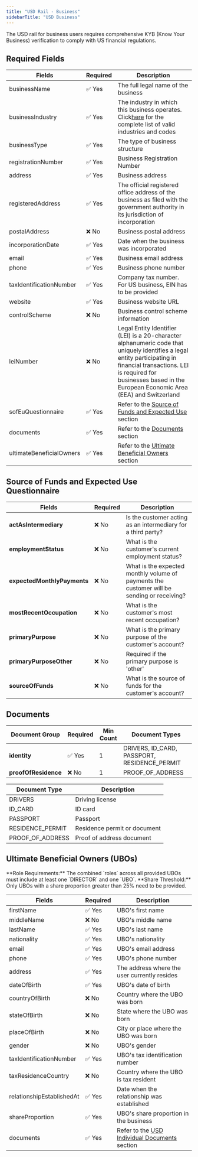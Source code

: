```yaml
---
title: "USD Rail - Business"
sidebarTitle: "USD Business"
---
```


The USD rail for business users requires comprehensive KYB (Know Your Business) verification to comply with US financial regulations.

## Required Fields

| Fields                   | Required | Description                                                                                                                                                                                                                                 |
| ------------------------ | -------- | ------------------------------------------------------------------------------------------------------------------------------------------------------------------------------------------------------------------------------------------- |
| businessName             | ✅ Yes   | The full legal name of the business                                                                                                                                                                                                         |
| businessIndustry         | ✅ Yes   | The industry in which this business operates. Click[here](https://docs.hifibridge.com/docs/business-industry-list#/) for the complete list of valid industries and codes                                                                    |
| businessType             | ✅ Yes   | The type of business structure                                                                                                                                                                                                              |
| registrationNumber       | ✅ Yes   | Business Registration Number                                                                                                                                                                                                                |
| address                  | ✅ Yes   | Business address                                                                                                                                                                                                                            |
| registeredAddress        | ✅ Yes   | The official registered office address of the business as filed with the government authority in its jurisdiction of incorporation                                                                                                          |
| postalAddress            | ❌ No    | Business postal address                                                                                                                                                                                                                     |
| incorporationDate        | ✅ Yes   | Date when the business was incorporated                                                                                                                                                                                                     |
| email                    | ✅ Yes   | Business email address                                                                                                                                                                                                                      |
| phone                    | ✅ Yes   | Business phone number                                                                                                                                                                                                                       |
| taxIdentificationNumber  | ✅ Yes   | Company tax number. For US business, EIN has to be provided                                                                                                                                                                                 |
| website                  | ✅ Yes   | Business website URL                                                                                                                                                                                                                        |
| controlScheme            | ❌ No    | Business control scheme information                                                                                                                                                                                                         |
| leiNumber                | ❌ No    | Legal Entity Identifier (LEI) is a 20-character alphanumeric code that uniquely identifies a legal entity participating in financial transactions. LEI is required for businesses based in the European Economic Area (EEA) and Switzerland |
| sofEuQuestionnaire       | ✅ Yes   | Refer to the [Source of Funds and Expected Use](#source-of-funds-and-expected-use-questionnaire) section                                                                                                                                    |
| documents                | ✅ Yes   | Refer to the [Documents](#documents) section                                                                                                                                                                                                |
| ultimateBeneficialOwners | ✅ Yes   | Refer to the [Ultimate Beneficial Owners](#ultimate-beneficial-owners-ubos) section                                                                                                                                                         |

## Source of Funds and Expected Use Questionnaire

| Fields                      | Required | Description                                                                                |
| --------------------------- | -------- | ------------------------------------------------------------------------------------------ |
| **actAsIntermediary**       | ❌ No    | Is the customer acting as an intermediary for a third party?                               |
| **employmentStatus**        | ❌ No    | What is the customer's current employment status?                                          |
| **expectedMonthlyPayments** | ❌ No    | What is the expected monthly volume of payments the customer will be sending or receiving? |
| **mostRecentOccupation**    | ❌ No    | What is the customer's most recent occupation?                                             |
| **primaryPurpose**          | ❌ No    | What is the primary purpose of the customer's account?                                     |
| **primaryPurposeOther**     | ❌ No    | Required if the primary purpose is 'other'                                                 |
| **sourceOfFunds**           | ❌ No    | What is the source of funds for the customer's account?                                    |

## Documents

| Document Group       | Required | Min Count | Document Types                               |
| -------------------- | -------- | --------- | -------------------------------------------- |
| **identity**         | ✅ Yes   | 1         | DRIVERS, ID_CARD, PASSPORT, RESIDENCE_PERMIT |
| **proofOfResidence** | ❌ No    | 1         | PROOF_OF_ADDRESS                             |

| Document Type    | Description                  |
| ---------------- | ---------------------------- |
| DRIVERS          | Driving license              |
| ID_CARD          | ID card                      |
| PASSPORT         | Passport                     |
| RESIDENCE_PERMIT | Residence permit or document |
| PROOF_OF_ADDRESS | Proof of address document    |

## Ultimate Beneficial Owners (UBOs)

<Info>
  **Role Requirements:** The combined `roles` across all provided UBOs must
  include at least one `DIRECTOR` and one `UBO`.
</Info>

<Info>
  **Share Threshold:** Only UBOs with a share proportion greater than 25% need
  to be provided.
</Info>

| Fields                    | Required | Description                                                                           |
| ------------------------- | -------- | ------------------------------------------------------------------------------------- |
| firstName                 | ✅ Yes   | UBO's first name                                                                      |
| middleName                | ❌ No    | UBO's middle name                                                                     |
| lastName                  | ✅ Yes   | UBO's last name                                                                       |
| nationality               | ✅ Yes   | UBO's nationality                                                                     |
| email                     | ✅ Yes   | UBO's email address                                                                   |
| phone                     | ✅ Yes   | UBO's phone number                                                                    |
| address                   | ✅ Yes   | The address where the user currently resides                                          |
| dateOfBirth               | ✅ Yes   | UBO's date of birth                                                                   |
| countryOfBirth            | ❌ No    | Country where the UBO was born                                                        |
| stateOfBirth              | ❌ No    | State where the UBO was born                                                          |
| placeOfBirth              | ❌ No    | City or place where the UBO was born                                                  |
| gender                    | ❌ No    | UBO's gender                                                                          |
| taxIdentificationNumber   | ✅ Yes   | UBO's tax identification number                                                       |
| taxResidenceCountry       | ❌ No    | Country where the UBO is tax resident                                                 |
| relationshipEstablishedAt | ✅ Yes   | Date when the relationship was established                                            |
| shareProportion           | ✅ Yes   | UBO's share proportion in the business                                                |
| documents                 | ✅ Yes   | Refer to the [USD Individual Documents](/docs/rails/usd-individual#documents) section |
